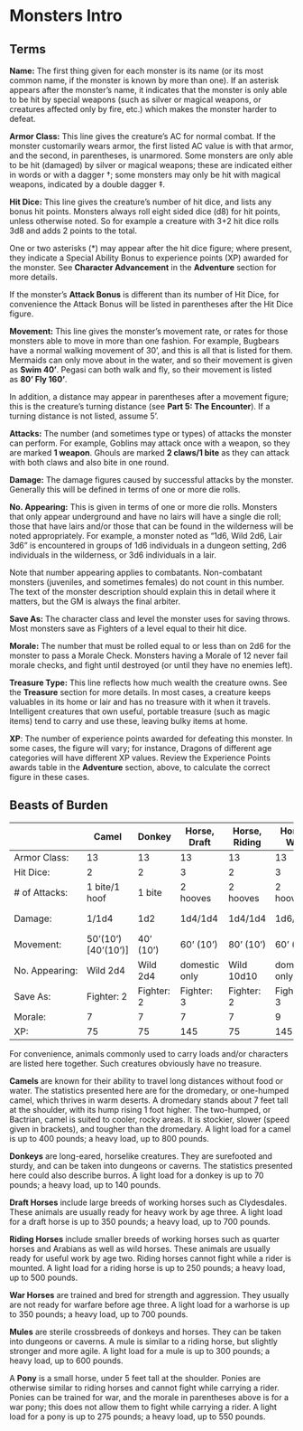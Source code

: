 # Monsters Intro

## Terms

**Name:** The first thing given for each monster is its name (or its most common name, if the monster is known by more than one). If an asterisk appears after the monster's name, it indicates that the monster is only able to be hit by special weapons (such as silver or magical weapons, or creatures affected only by fire, etc.) which makes the monster harder to defeat.

**Armor Class:** This line gives the creature's AC for normal combat. If the monster customarily wears armor, the first listed AC value is with that armor, and the second, in parentheses, is unarmored. Some monsters are only able to be hit (damaged) by silver or magical weapons; these are indicated either in words or with a dagger †; some monsters may only be hit with magical weapons, indicated by a double dagger ‡.

**Hit Dice:** This line gives the creature's number of hit dice, and lists any bonus hit points. Monsters always roll eight sided dice (d8) for hit points, unless otherwise noted. So for example a creature with 3+2 hit dice rolls 3d8 and adds 2 points to the total.

One or two asterisks (*) may appear after the hit dice figure; where present, they indicate a Special Ability Bonus to experience points (XP) awarded for the monster. See **Character Advancement** in the **Adventure** section for more details.

If the monster's **Attack Bonus** is different than its number of Hit Dice, for convenience the Attack Bonus will be listed in parentheses after the Hit Dice figure.

**Movement:** This line gives the monster's movement rate, or rates for those monsters able to move in more than one fashion. For example, Bugbears have a normal walking movement of 30', and this is all that is listed for them. Mermaids can only move about in the water, and so their movement is given as **Swim 40'**. Pegasi can both walk and fly, so their movement is listed as **80' Fly 160'**.

In addition, a distance may appear in parentheses after a movement figure; this is the creature's turning distance (see **Part 5: The Encounter**). If a turning distance is not listed, assume 5'.

**Attacks:** The number (and sometimes type or types) of attacks the monster can perform. For example, Goblins may attack once with a weapon, so they are marked **1 weapon**. Ghouls are marked **2 claws/1 bite** as they can attack with both claws and also bite in one round.

**Damage:** The damage figures caused by successful attacks by the monster. Generally this will be defined in terms of one or more die rolls.

**No. Appearing:** This is given in terms of one or more die rolls. Monsters that only appear underground and have no lairs will have a single die roll; those that have lairs and/or those that can be found in the wilderness will be noted appropriately. For example, a monster noted as "1d6, Wild 2d6, Lair 3d6" is encountered in groups of 1d6 individuals in a dungeon setting, 2d6 individuals in the wilderness, or 3d6 individuals in a lair.

Note that number appearing applies to combatants. Non-combatant monsters (juveniles, and sometimes females) do not count in this number. The text of the monster description should explain this in detail where it matters, but the GM is always the final arbiter.

**Save As:** The character class and level the monster uses for saving throws. Most monsters save as Fighters of a level equal to their hit dice.

**Morale:** The number that must be rolled equal to or less than on 2d6 for the monster to pass a Morale Check. Monsters having a Morale of 12 never fail morale checks, and fight until destroyed (or until they have no enemies left).

**Treasure Type:** This line reflects how much wealth the creature owns. See the **Treasure** section for more details. In most cases, a creature keeps valuables in its home or lair and has no treasure with it when it travels. Intelligent creatures that own useful, portable treasure (such as magic items) tend to carry and use these, leaving bulky items at home.

**XP**: The number of experience points awarded for defeating this monster. In some cases, the figure will vary; for instance, Dragons of different age categories will have different XP values. Review the Experience Points awards table in the **Adventure** section, above, to calculate the correct figure in these cases.


## Beasts of Burden


::: {.table-responsive}

|      | **Camel**    | **Donkey** | **Horse, Draft** | **Horse, Riding** |**Horse, War** | **Mule** | **Pony** | 
|----|-----|----|---|---|-----|----|---|
| Armor Class: | 13 | 13 | 13 | 13 | 13 | 13 | 13 | 
| Hit Dice: | 2 | 2 | 3 | 2 | 3 | 2 | 1 | 
| \# of Attacks: | 1 bite/1 hoof | 1 bite | 2 hooves | 2 hooves | 2 hooves | 1 kick or 1 bite | 1 bite | 
| Damage: | 1/1d4 | 1d2 | 1d4/1d4 | 1d4/1d4 | 1d6/1d6 | 1d4 or 1d2 | 1d4 | 
| Movement: | 50'(10') [40'(10')] | 40' (10') | 60' (10') | 80' (10') | 60' (10') | 40' (10') | 40' (10') | 
| No. Appearing: | Wild 2d4 | Wild 2d4 | domestic only | Wild 10d10 | domestic only | domestic only | domestic only | 
| Save As: | Fighter: 2 | Fighter: 2 | Fighter: 3 | Fighter: 2 | Fighter: 3 | Fighter: 2 | Fighter: 1 | 
| Morale: | 7 | 7 | 7 | 7 | 9 | 7 | 6 (9) | 
| XP: | 75 | 75 | 145 | 75 | 145 | 75 | 25 | 

:::


For convenience, animals commonly used to carry loads and/or characters are listed here together. Such creatures obviously have no treasure.

**Camels** are known for their ability to travel long distances without food or water. The statistics presented here are for the dromedary, or one-humped camel, which thrives in warm deserts. A dromedary stands about 7 feet tall at the shoulder, with its hump rising 1 foot higher. The two-humped, or Bactrian, camel is suited to cooler, rocky areas. It is stockier, slower (speed given in brackets), and tougher than the dromedary. A light load for a camel is up to 400 pounds; a heavy load, up to 800 pounds.

**Donkeys** are long-eared, horselike creatures. They are surefooted and sturdy, and can be taken into dungeons or caverns. The statistics presented here could also describe burros. A light load for a donkey is up to 70 pounds; a heavy load, up to 140 pounds.

**Draft Horses** include large breeds of working horses such as Clydesdales. These animals are usually ready for heavy work by age three. A light load for a draft horse is up to 350 pounds; a heavy load, up to 700 pounds.

**Riding Horses** include smaller breeds of working horses such as quarter horses and Arabians as well as wild horses. These animals are usually ready for useful work by age two. Riding horses cannot fight while a rider is mounted. A light load for a riding horse is up to 250 pounds; a heavy load, up to 500 pounds.

**War Horses** are trained and bred for strength and aggression. They usually are not ready for warfare before age three. A light load for a warhorse is up to 350 pounds; a heavy load, up to 700 pounds.

**Mules** are sterile crossbreeds of donkeys and horses. They can be taken into dungeons or caverns. A mule is similar to a riding horse, but slightly stronger and more agile. A light load for a mule is up to 300 pounds; a heavy load, up to 600 pounds.

A **Pony** is a small horse, under 5 feet tall at the shoulder. Ponies are otherwise similar to riding horses and cannot fight while carrying a rider. Ponies can be trained for war, and the morale in parentheses above is for a war pony; this does not allow them to fight while carrying a rider. A light load for a pony is up to 275 pounds; a heavy load, up to 550 pounds.